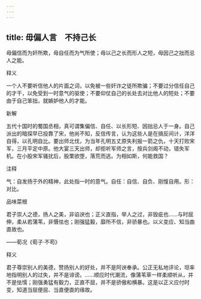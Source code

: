 ```yaml
---
---
---
```

title: 毋偏人言　不持己长
---



毋偏信而为奸所欺，毋自任而为气所使；毋以己之长而形人之短，毋因己之拙而忌人之能。

释义

一个人不要听信他人的片面之词，以免被一些奸诈之徒所欺骗；不要过分信任自己的才干，以免受到一时意气的驱使；不要仰仗自己的长处去对比他人的短处；不要由于自己笨拙，就嫉妒他人的才能。

新解

五代十国时的蜀国丞相，真可谓集偏信、自任、以长形短、因拙忌人于一身。自己派出的暗探早已投靠了宋，他尚不知，反信传言，认为这些人是在搞反间计，洋洋自得，以孔明自比。要出师北伐，为当年孔明五丈原失利报一箭之仇，十天打败宋军，三月平定中原。他大宴三天出师，却拒听军师之言，按兵剑阁不动，错失军机。在小股宋军骚扰后，股栗欲堕，落荒而逃。为相如斯，何能救国？



注释

气：自发扬于外的精神，此处指一时的意气。自任：自信、自负、刚愎自用。形：对比。

品味菜根

君子崇人之德，扬人之美，非谄谀也；正义直指，举人之过，非毁疵也……与时屈伸，柔从若蒲苇，非慑怯也；刚强猛毅，靡所不信，非骄暴也。以义变应、知当曲直故也。

——荀况《荀子·不苟》

释义

君子尊崇别人的美德，赞扬别人的好处，并不是阿谀奉承。公正无私地评论，坦率地指明别人的过失，并不是诽谤。……顺应时代潮流，像蒲苇草一样柔顺听从，并不是怯懦；刚强勇猛有毅力，正直不屈，并不是骄傲和横暴。这是以正义应付时变，知道当屈便屈、当直便直的缘故。